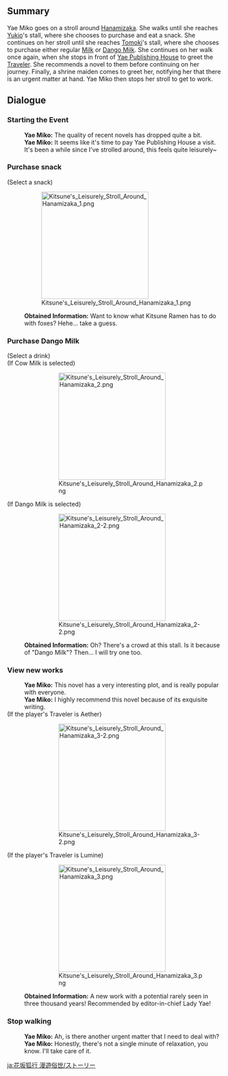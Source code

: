 {{Event Tabs}}
{{Quote|Let's do something interesting today~}}
==Summary==
Yae Miko goes on a stroll around [[Hanamizaka]]. She walks until she reaches [[Yukio]]'s stall, where she chooses to purchase and eat a snack. She continues on her stroll until she reaches [[Tomoki]]'s stall, where she chooses to purchase either regular [[Milk]] or [[Dango Milk]]. She continues on her walk once again, when she stops in front of [[Yae Publishing House]] to greet the [[Traveler]]. She recommends a novel to them before continuing on her journey. Finally, a shrine maiden comes to greet her, notifying her that there is an urgent matter at hand. Yae Miko then stops her stroll to get to work.

==Dialogue==
===Starting the Event===
{{Dialogue Start}}
:'''Yae Miko:''' The quality of recent novels has dropped quite a bit.
:'''Yae Miko:''' It seems like it's time to pay Yae Publishing House a visit. It's been a while since I've strolled around, this feels quite leisurely~
{{Dialogue End}}

===Purchase snack===
{{Dialogue Start}}
;(Select a snack)

:[[File:Kitsune's Leisurely Stroll Around Hanamizaka 1.png|250px]]

:'''Obtained Information:''' Want to know what Kitsune Ramen has to do with foxes? Hehe... take a guess.
{{Dialogue End}}

===Purchase Dango Milk===
{{Dialogue Start}}
;(Select a drink)
;(If Cow Milk is selected)
::[[File:Kitsune's Leisurely Stroll Around Hanamizaka 2.png|250px]]
;(If Dango Milk is selected)
::[[File:Kitsune's Leisurely Stroll Around Hanamizaka 2-2.png|250px]]
:'''Obtained Information:''' Oh? There's a crowd at this stall. Is it because of "Dango Milk"? Then... I will try one too.
{{Dialogue End}}

===View new works===
{{Dialogue Start}}
:'''{{DIcon}} Yae Miko:''' This novel has a very interesting plot, and is really popular with everyone.
:'''{{DIcon}} Yae Miko:''' I highly recommend this novel because of its exquisite writing.
;(If the player's Traveler is Aether)
::[[File:Kitsune's Leisurely Stroll Around Hanamizaka 3-2.png|250px]]
;(If the player's Traveler is Lumine)
::[[File:Kitsune's Leisurely Stroll Around Hanamizaka 3.png|250px]]
:'''Obtained Information:''' A new work with a potential rarely seen in three thousand years! Recommended by editor-in-chief Lady Yae!
{{Dialogue End}}

===Stop walking===
{{Dialogue Start}}
:'''{{DIcon}} Yae Miko:''' Ah, is there another urgent matter that I need to deal with?
:'''{{DIcon}} Yae Miko:''' Honestly, there's not a single minute of relaxation, you know. I'll take care of it.
{{Dialogue End}}

[[ja:花坂狐行 漫遊俗世/ストーリー]]